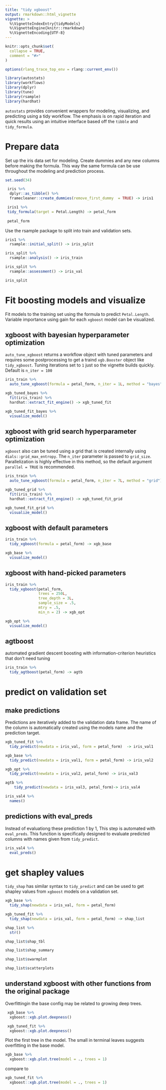 ```yaml
---
title: "tidy xgboost"
output: rmarkdown::html_vignette
vignette: >
  %\VignetteIndexEntry{tidyModels}
  %\VignetteEngine{knitr::rmarkdown}
  %\VignetteEncoding{UTF-8}
---
```


```r
knitr::opts_chunk$set(
  collapse = TRUE,
  comment = "#>"
)

options(rlang_trace_top_env = rlang::current_env())
```

```r
library(autostats)
library(workflows)
library(dplyr)
library(tune)
library(rsample)
library(hardhat)
```

`autostats` provides convenient wrappers for modeling, visualizing, and predicting using a tidy workflow. The emphasis is on rapid iteration and quick results using an intuitive interface based off the `tibble` and `tidy_formula`. 

# Prepare data 

Set up the iris data set for modeling. Create dummies and any new columns before making the formula. This way the same formula can be use throughout the modeling and prediction process. 


```r
set.seed(34)

 iris %>%
  dplyr::as_tibble() %>% 
  framecleaner::create_dummies(remove_first_dummy  = TRUE) -> iris1

 iris1 %>%
 tidy_formula(target = Petal.Length) -> petal_form
 
 petal_form

```
Use the rsample package to split into train and validation sets.

```r
iris1 %>%
  rsample::initial_split() -> iris_split

iris_split %>%
  rsample::analysis() -> iris_train

iris_split %>%
  rsample::assessment() -> iris_val

iris_split
```


# Fit boosting models and visualize

Fit models to the training set using the formula to predict `Petal.Length`. Variable importance using gain for each `xgboost` model can be visualized.

## xgboost with bayesian hyperparameter optimization

`auto_tune_xgboost` returns a workflow object with tuned parameters and requires some postprocessing to get a traind `xgb.Booster` object like `tidy_xgboost`. Tuning iterations set to `1` just so the vignette builds quickly. Default is `n_iter = 100`

```r
iris_train %>%
  auto_tune_xgboost(formula = petal_form, n_iter = 1L, method = "bayes") -> xgb_tuned_bayes

xgb_tuned_bayes %>%
  fit(iris_train) %>% 
  hardhat::extract_fit_engine() -> xgb_tuned_fit

xgb_tuned_fit_bayes %>% 
  visualize_model()

```
## xgboost with grid search hyperparameter optimization

`xgboost` also can be tuned using a grid that is created internally using `dials::grid_max_entropy`. The `n_iter` parameter is passed to `grid_size`. Parallelization is highly effective in this method, so the default argument `parallel = TRUE` is recommended. 

```r
iris_train %>%
  auto_tune_xgboost(formula = petal_form, n_iter = 7L, method = "grid") -> xgb_tuned_grid

xgb_tuned_grid %>%
  fit(iris_train) %>% 
  hardhat::extract_fit_engine() -> xgb_tuned_fit_grid

xgb_tuned_fit_grid %>% 
  visualize_model()

```

## xgboost with default parameters

```r
iris_train %>%
  tidy_xgboost(formula = petal_form) -> xgb_base

xgb_base %>% 
  visualize_model()
```


## xgboost with hand-picked parameters

```r
iris_train %>% 
  tidy_xgboost(petal_form, 
               trees = 250L, 
               tree_depth = 3L, 
               sample_size = .5,
               mtry = .5,
               min_n = 2) -> xgb_opt

xgb_opt %>% 
  visualize_model()
```

## agtboost

automated gradient descent boosting with information-criterion heuristics that don't need tuning

```r
iris_train %>% 
  tidy_agtboost(petal_form) -> agtb

```

# predict on validation set

## make predictions 

Predictions are iteratively added to the validation data frame. The name of the column is
automatically created using the models name and the prediction target. 


```r
xgb_tuned_fit %>%
  tidy_predict(newdata = iris_val, form = petal_form)  -> iris_val1

xgb_base %>%
  tidy_predict(newdata = iris_val1, form = petal_form) -> iris_val2

xgb_opt %>% 
  tidy_predict(newdata = iris_val2, petal_form) -> iris_val3

agtb %>% 
    tidy_predict(newdata = iris_val3, petal_form)-> iris_val4

iris_val4 %>% 
  names()
```

## predictions with eval_preds

Instead of evaluationg these prediction 1 by 1, This step is automated with `eval_preds`. This function is specifically designed to evaluate predicted columns with names given from `tidy_predict`.

```r
iris_val4 %>% 
  eval_preds() 
```

# get shapley values

`tidy_shap` has similar syntax to `tidy_predict` and can be used to get shapley values from `xgboost` models on a validation set. 

```r
xgb_base %>% 
  tidy_shap(newdata = iris_val, form = petal_form)
```

```r
xgb_tuned_fit %>% 
  tidy_shap(newdata = iris_val, form = petal_form) -> shap_list

shap_list %>% 
  str()
```

```r
shap_list$shap_tbl
```

```r
shap_list$shap_summary
```

```r
shap_list$swarmplot
```

```r
shap_list$scatterplots
```

## understand xgboost with other functions from the original package

Overfittingin the base config may be related to growing deep trees. 

```r
 xgb_base %>% 
  xgboost::xgb.plot.deepness()
```


```r
 xgb_tuned_fit %>% 
  xgboost::xgb.plot.deepness()
```
Plot the first tree in the model. The small \emph{cover} in terminal leaves suggests overfitting in the base model. 
```r
xgb_base %>% 
  xgboost::xgb.plot.tree(model = ., trees = 1)
```

compare to 

```r
xgb_tuned_fit %>% 
  xgboost::xgb.plot.tree(model = ., trees = 1)
```

